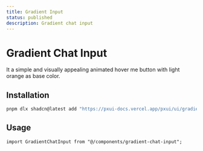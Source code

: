 ```yaml
---
title: Gradient Input 
status: published
description: Gradient chat input 
---
```


# Gradient Chat Input 

It a simple and visually appealing animated hover me button with light orange as base color.

<CompPreview name="gradient-chat-input" />

## Installation

```bash
pnpm dlx shadcn@latest add "https://pxui-docs.vercel.app/pxui/ui/gradient-chat-input.json"
```

## Usage

```tsx
import GradientChatInput from "@/components/gradient-chat-input";
```
